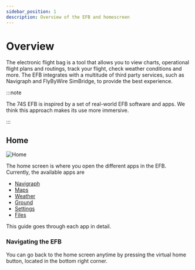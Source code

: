 ```yaml
---
sidebar_position: 1
description: Overview of the EFB and homescreen
---
```


# Overview

The electronic flight bag is a tool that allows you to view charts, operational flight plans and routings, track your flight, check weather conditions and more. The EFB integrates with a multitude of third party services, such as Navigraph and FlyByWire SimBridge, to provide the best experience.

:::note

The 74S EFB is inspired by a set of real-world EFB software and apps. We think this approach makes its use more immersive.

:::

## Home

![Home](../assets/efb/home.PNG)

The home screen is where you open the different apps in the EFB. Currently, the available apps are
* [Navigraph](navigraph)
* [Maps](maps)
* [Weather](weather)
* [Ground](ground)
* [Settings](settings)
* [Files](files)

This guide goes through each app in detail.

### Navigating the EFB

You can go back to the home screen anytime by pressing the virtual home button, located in the bottom right corner.
